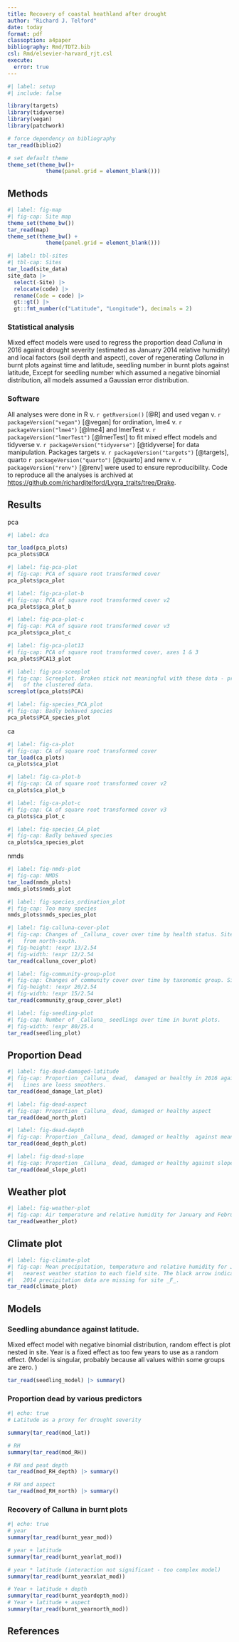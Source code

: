 ```yaml
---
title: Recovery of coastal heathland after drought
author: "Richard J. Telford"
date: today
format: pdf
classoption: a4paper
bibliography: Rmd/TDT2.bib
csl: Rmd/elsevier-harvard_rjt.csl
execute: 
  error: true
---
```


```r
#| label: setup
#| include: false

library(targets)
library(tidyverse)
library(vegan)
library(patchwork)

# force dependency on bibliography
tar_read(biblio2)

# set default theme
theme_set(theme_bw()+ 
            theme(panel.grid = element_blank()))
```

## Methods

```r
#| label: fig-map
#| fig-cap: Site map
theme_set(theme_bw())
tar_read(map)
theme_set(theme_bw() + 
            theme(panel.grid = element_blank()))
```



```r
#| label: tbl-sites
#| tbl-cap: Sites
tar_load(site_data)
site_data |>
  select(-Site) |>
  relocate(code) |>
  rename(Code = code) |>
  gt::gt() |>
  gt::fmt_number(c("Latitude", "Longitude"), decimals = 2)
```

### Statistical analysis

Mixed effect models were used to regress the proportion dead _Calluna_ in 2016 against drought severity (estimated as January 2014 relative humidity) and local factors (soil depth and aspect),
cover of regenerating _Calluna_ in burnt plots against time and latitude,
seedling number in burnt plots against latitude,
Except for seedling number which assumed a negative binomial distribution, all models assumed a Gaussian error distribution.


### Software

All analyses were done in R v. `r getRversion()` [@R] and used
vegan v. `r packageVersion("vegan")` [@vegan] for ordination,
lme4 v. `r packageVersion("lme4")` [@lme4] and lmerTest v. `r packageVersion("lmerTest")` [@lmerTest] to fit mixed effect models
and tidyverse v. `r packageVersion("tidyverse")` [@tidyverse] for data manipulation.
Packages targets v. `r packageVersion("targets")` [@targets], 
quarto `r packageVersion("quarto")` [@quarto] and
renv v. `r packageVersion("renv")` [@renv] were used to ensure reproducibility.
Code to reproduce all the analyses is archived at [https://github.com/richardjtelford/Lygra_traits/tree/Drake](https://github.com/richardjtelford/Lygra_traits/tree/Drake).

## Results

pca

```r
#| label: dca

tar_load(pca_plots)
pca_plots$DCA
```


```r
#| label: fig-pca-plot
#| fig-cap: PCA of square root transformed cover
pca_plots$pca_plot
```

```r
#| label: fig-pca-plot-b
#| fig-cap: PCA of square root transformed cover v2
pca_plots$pca_plot_b
```
```r
#| label: fig-pca-plot-c
#| fig-cap: PCA of square root transformed cover v3
pca_plots$pca_plot_c
```



```r
#| label: fig-pca-plot13
#| fig-cap: PCA of square root transformed cover, axes 1 & 3
pca_plots$PCA13_plot
```


```r
#| label: fig-pca-sceeplot
#| fig-cap: Screeplot. Broken stick not meaningful with these data - probably because
#|   of the clustered data.
screeplot(pca_plots$PCA)
```

```r
#| label: fig-species_PCA_plot
#| fig-cap: Badly behaved species
pca_plots$PCA_species_plot
```


ca

```r
#| label: fig-ca-plot
#| fig-cap: CA of square root transformed cover
tar_load(ca_plots)
ca_plots$ca_plot
```

```r
#| label: fig-ca-plot-b
#| fig-cap: CA of square root transformed cover v2
ca_plots$ca_plot_b
```
```r
#| label: fig-ca-plot-c
#| fig-cap: CA of square root transformed cover v3
ca_plots$ca_plot_c
```





```r
#| label: fig-species_CA_plot
#| fig-cap: Badly behaved species
ca_plots$ca_species_plot
```

nmds

```r
#| label: fig-nmds-plot
#| fig-cap: NMDS
tar_load(nmds_plots)
nmds_plots$nmds_plot
```

```r
#| label: fig-species_ordination_plot
#| fig-cap: Too many species
nmds_plots$nmds_species_plot
```

```r
#| label: fig-calluna-cover-plot
#| fig-cap: Changes of _Calluna_ cover over time by health status. Sites are arranged
#|   from north-south.
#| fig-height: !expr 13/2.54
#| fig-width: !expr 12/2.54
tar_read(calluna_cover_plot)
```

```r
#| label: fig-community-group-plot
#| fig-cap: Changes of community cover over time by taxonomic group. Sites are arranged from north-south.
#| fig-height: !expr 20/2.54
#| fig-width: !expr 15/2.54
tar_read(community_group_cover_plot)
```

```r
#| label: fig-seedling-plot
#| fig-cap: Number of _Calluna_ seedlings over time in burnt plots.
#| fig-width: !expr 80/25.4
tar_read(seedling_plot)
```

## Proportion Dead

```r
#| label: fig-dead-damaged-latitude
#| fig-cap: Proportion _Calluna_ dead,  damaged or healthy in 2016 against relative humidity.
#|   Lines are loess smoothers.
tar_read(dead_damage_lat_plot)
```


```r
#| label: fig-dead-aspect
#| fig-cap: Proportion _Calluna_ dead, damaged or healthy aspect
tar_read(dead_north_plot)
```


```r
#| label: fig-dead-depth
#| fig-cap: Proportion _Calluna_ dead, damaged or healthy  against mean peat depth
tar_read(dead_depth_plot)
```


```r
#| label: fig-dead-slope
#| fig-cap: Proportion _Calluna_ dead, damaged or healthy against slope
tar_read(dead_slope_plot)
```



## Weather plot

```r
#| label: fig-weather-plot
#| fig-cap: Air temperature and relative humidity for January and February 2014
tar_read(weather_plot)
```

## Climate plot

```r
#| label: fig-climate-plot
#| fig-cap: Mean precipitation, temperature and relative humidity for January at the
#|   nearest weather station to each field site. The black arrow indicates the 2014 condtions.
#|   2014 precipitation data are missing for site _F_.
tar_read(climate_plot)
```

## Models

### Seedling abundance against latitude. 

Mixed effect model with negative binomial distribution, random effect is plot nested in site.
Year is a fixed effect as too few years to use as a random effect. 
(Model is singular, probably because all values within some groups are zero. )

```r
tar_read(seedling_model) |> summary()
```

### Proportion dead by various predictors

```r
#| echo: true
# Latitude as a proxy for drought severity

summary(tar_read(mod_lat))

# RH
summary(tar_read(mod_RH))

# RH and peat depth
tar_read(mod_RH_depth) |> summary()

# RH and aspect
tar_read(mod_RH_north) |> summary()
```

### Recovery of Calluna in burnt plots

```r
#| echo: true
# year
summary(tar_read(burnt_year_mod))

# year + latitude
summary(tar_read(burnt_yearlat_mod))

# year * latitude (interaction not significant - too complex model)
summary(tar_read(burnt_yearxlat_mod))

# Year + latitude + depth
summary(tar_read(burnt_yeardepth_mod))
# Year + latitude + aspect
summary(tar_read(burnt_yearnorth_mod))
```


## References
